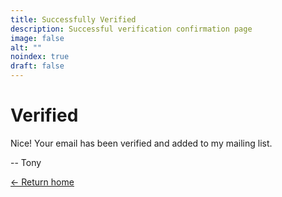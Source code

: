 ```yaml
---
title: Successfully Verified
description: Successful verification confirmation page
image: false
alt: ""
noindex: true
draft: false
---
```


# Verified

Nice! Your email has been verified and added to my mailing list.

-- Tony

[&larr; Return home](/)
